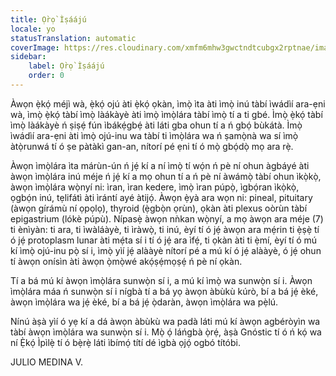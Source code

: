 ```yaml
---
title: Ọ̀rọ̀ Ìṣáájú
locale: yo
statusTranslation: automatic
coverImage: https://res.cloudinary.com/xmfm6mhw3gwctndtcubgx2rptnae/image/upload/v1741354450/small_cover_introduccion_a_la_gnosis_57a3fc8d72.webp
sidebar:
    label: Ọ̀rọ̀ Ìṣáájú
    order: 0
---
```

Àwọn ẹ̀kọ́ méjì wà, ẹ̀kọ́ ojú àti ẹ̀kọ́ ọkàn, ìmọ̀ ìta àti ìmọ̀ inú tàbí ìwádìí ara-ẹni wà, ìmọ̀ ẹ̀kọ́ tàbí ìmọ̀ làákàyè àti ìmọ̀ ìmọ̀lára tàbí ìmọ̀ tí a ti gbé. Ìmọ̀ ẹ̀kọ́ tàbí ìmọ̀ làákàyè ń ṣiṣẹ́ fún ìbákẹ́gbẹ́ àti láti gba ohun tí a ń gbọ́ bùkátà. Ìmọ̀ ìwádìí ara-ẹni àti ìmọ̀ ojú-inu wa tàbí ti ìmọ̀lára wa ń ṣamọ̀nà wa sí ìmọ̀ àtọ̀runwá tí ó ṣe pàtàkì gan-an, nítorí pé ẹni tí ó mọ̀ gbọ́dọ̀ mọ ara rẹ̀.

Àwọn ìmọ̀lára ìta márùn-ún ń jẹ́ kí a ní ìmọ̀ tí wọ́n ń pè ní ohun àgbáyé àti àwọn ìmọ̀lára inú méje ń jẹ́ kí a mọ ohun tí a ń pè ní àwámọ̀ tàbí ohun ìkọ̀kọ̀, àwọn ìmọ̀lára wọ̀nyí ni: ìran, ìran kedere, ìmọ̀ ìran púpọ̀, ìgbọ́ran ìkọ̀kọ̀, ọgbọ́n inú, tẹlifátì àti ìrántí ayé àtijọ́. Àwọn ẹ̀yà ara wọn ni: pineal, pituitary (àwọn gírámù ní ọpọlọ), thyroid (ẹ̀gbọ̀n ọrùn), ọkàn àti plexus oòrùn tàbí epigastrium (lókè púpù). Nípasẹ̀ àwọn nǹkan wọ̀nyí, a mọ àwọn ara méje (7) ti ènìyàn: ti ara, ti ìwàláàyè, ti ìràwọ̀, ti inú, èyí tí ó jẹ́ àwọn ara mẹ́rin ti ẹ̀ṣẹ̀ tí ó jẹ́ protoplasm lunar àti mẹ́ta sí i tí ó jẹ́ ara ìfẹ́, ti ọkàn àti ti ẹ̀mí, èyí tí ó mú kí ìmọ̀ ojú-inu pọ̀ sí i, ìmọ̀ yìí jẹ́ alààyè nítorí pé a mú kí ó jẹ́ alààyè, ó jẹ́ ohun tí àwọn onísìn àti àwọn ọ̀mọ̀wé akọ́ṣẹ́mọṣẹ́ ń pè ní ọkàn.

Tí a bá mú kí àwọn ìmọ̀lára sunwọ̀n sí i, a mú kí ìmọ̀ wa sunwọ̀n sí i. Àwọn ìmọ̀lára máa ń sunwọ̀n sí i nígbà tí a bá yọ àwọn àbùkù kúrò, bí a bá jẹ́ èké, àwọn ìmọ̀lára wa jẹ́ èké, bí a bá jẹ́ ọ̀daràn, àwọn ìmọ̀lára wa pẹ̀lú.

Nínú àṣà yìí ó yẹ kí a dá àwọn àbùkù wa padà láti mú kí àwọn agbéròyìn wa tàbí àwọn ìmọ̀lára wa sunwọ̀n sí i. Mọ̀ ọ́ láńgbà ọ̀rẹ́, àṣà Gnóstic tí ó ń kọ́ wa ní Ẹ̀kọ́ Ìpìlẹ̀ tí ó bẹ̀rẹ̀ láti ìbímọ́ títí dé ìgbà ọjọ́ ogbó títóbi.

JULIO MEDINA V.
